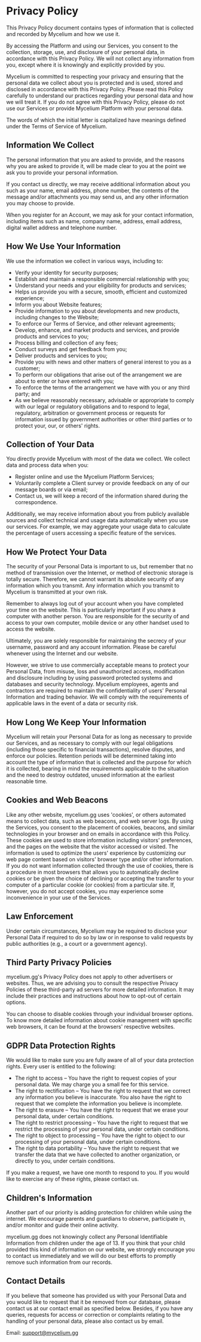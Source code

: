 # Privacy Policy

This Privacy Policy document contains types of information that is collected and recorded by Mycelium and how we use it.

By accessing the Platform and using our Services, you consent to the collection, storage, use, and disclosure of your personal data, in accordance with this Privacy Policy. We will not collect any information from you, except where it is knowingly and explicitly provided by you.

Mycelium is committed to respecting your privacy and ensuring that the personal data we collect about you is protected and is used, stored and disclosed in accordance with this Privacy Policy. Please read this Policy carefully to understand our practices regarding your personal data and how we will treat it. If you do not agree with this Privacy Policy, please do not use our Services or provide Mycelium Platform with your personal data.

The words of which the initial letter is capitalized have meanings defined under the Terms of Service of Mycelium.

## Information We Collect

The personal information that you are asked to provide, and the reasons why you are asked to provide it, will be made clear to you at the point we ask you to provide your personal information.

If you contact us directly, we may receive additional information about you such as your name, email address, phone number, the contents of the message and/or attachments you may send us, and any other information you may choose to provide.

When you register for an Account, we may ask for your contact information, including items such as name, company name, address, email address, digital wallet address and telephone number.

## How We Use Your Information

We use the information we collect in various ways, including to:

- Verify your identity for security purposes;
- Establish and maintain a responsible commercial relationship with you;
- Understand your needs and your eligibility for products and services;
- Helps us provide you with a secure, smooth, efficient and customized experience;
- Inform you about Website features;
- Provide information to you about developments and new products, including changes to the Website;
- To enforce our Terms of Service, and other relevant agreements;
- Develop, enhance, and market products and services, and provide products and services to you;
- Process billing and collection of any fees;
- Conduct surveys and get feedback from you;
- Deliver products and services to you;
- Provide you with news and other matters of general interest to you as a customer;
- To perform our obligations that arise out of the arrangement we are about to enter or have entered with you;
- To enforce the terms of the arrangement we have with you or any third party; and
- As we believe reasonably necessary, advisable or appropriate to comply with our legal or regulatory obligations and to respond to legal, regulatory, arbitration or government process or requests for information issued by government authorities or other third parties or to protect your, our, or others' rights.

## Collection of Your Data

You directly provide Mycelium with most of the data we collect. We collect data and process data when you:

- Register online and use the Mycelium Platform Services;
- Voluntarily complete a Client survey or provide feedback on any of our message boards or via email;
- Contact us, we will keep a record of the information shared during the correspondence.

Additionally, we may receive information about you from publicly available sources and collect technical and usage data automatically when you use our services. For example, we may aggregate your usage data to calculate the percentage of users accessing a specific feature of the services.

## How We Protect Your Data

The security of your Personal Data is important to us, but remember that no method of transmission over the Internet, or method of electronic storage is totally secure. Therefore, we cannot warrant its absolute security of any information which you transmit. Any information which you transmit to Mycelium is transmitted at your own risk.

Remember to always log out of your account when you have completed your time on the website. This is particularly important if you share a computer with another person. You are responsible for the security of and access to your own computer, mobile device or any other handset used to access the website.

Ultimately, you are solely responsible for maintaining the secrecy of your username, password and any account information. Please be careful whenever using the Internet and our website.

However, we strive to use commercially acceptable means to protect your Personal Data, from misuse, loss and unauthorized access, modification and disclosure including by using password protected systems and databases and security technology. Mycelium employees, agents and contractors are required to maintain the confidentiality of users' Personal Information and trading behavior. We will comply with the requirements of applicable laws in the event of a data or security risk.

## How Long We Keep Your Information

Mycelium will retain your Personal Data for as long as necessary to provide our Services, and as necessary to comply with our legal obligations (including those specific to financial transactions), resolve disputes, and enforce our policies. Retention periods will be determined taking into account the type of information that is collected and the purpose for which it is collected, bearing in mind the requirements applicable to the situation and the need to destroy outdated, unused information at the earliest reasonable time.

## Cookies and Web Beacons

Like any other website, mycelium.gg uses 'cookies', or others automated means to collect data, such as web beacons, and web server logs. By using the Services, you consent to the placement of cookies, beacons, and similar technologies in your browser and on emails in accordance with this Policy. These cookies are used to store information including visitors' preferences, and the pages on the website that the visitor accessed or visited. The information is used to optimize the users' experience by customizing our web page content based on visitors' browser type and/or other information. If you do not want information collected through the use of cookies, there is a procedure in most browsers that allows you to automatically decline cookies or be given the choice of declining or accepting the transfer to your computer of a particular cookie (or cookies) from a particular site. If, however, you do not accept cookies, you may experience some inconvenience in your use of the Services.

## Law Enforcement

Under certain circumstances, Mycelium may be required to disclose your Personal Data if required to do so by law or in response to valid requests by public authorities (e.g., a court or a government agency).

## Third Party Privacy Policies

mycelium.gg's Privacy Policy does not apply to other advertisers or websites. Thus, we are advising you to consult the respective Privacy Policies of these third-party ad servers for more detailed information. It may include their practices and instructions about how to opt-out of certain options.

You can choose to disable cookies through your individual browser options. To know more detailed information about cookie management with specific web browsers, it can be found at the browsers' respective websites.

## GDPR Data Protection Rights

We would like to make sure you are fully aware of all of your data protection rights. Every user is entitled to the following:

- The right to access – You have the right to request copies of your personal data. We may charge you a small fee for this service.
- The right to rectification – You have the right to request that we correct any information you believe is inaccurate. You also have the right to request that we complete the information you believe is incomplete.
- The right to erasure – You have the right to request that we erase your personal data, under certain conditions.
- The right to restrict processing – You have the right to request that we restrict the processing of your personal data, under certain conditions.
- The right to object to processing – You have the right to object to our processing of your personal data, under certain conditions.
- The right to data portability – You have the right to request that we transfer the data that we have collected to another organization, or directly to you, under certain conditions.

If you make a request, we have one month to respond to you. If you would like to exercise any of these rights, please contact us.

## Children's Information

Another part of our priority is adding protection for children while using the internet. We encourage parents and guardians to observe, participate in, and/or monitor and guide their online activity.

mycelium.gg does not knowingly collect any Personal Identifiable Information from children under the age of 13. If you think that your child provided this kind of information on our website, we strongly encourage you to contact us immediately and we will do our best efforts to promptly remove such information from our records.

## Contact Details

If you believe that someone has provided us with your Personal Data and you would like to request that it be removed from our database, please contact us at our contact email as specified below. Besides, if you have any queries, requests for access or correction or complaints relating to the handling of your personal data, please also contact us by email.

Email: support@mycelium.gg
